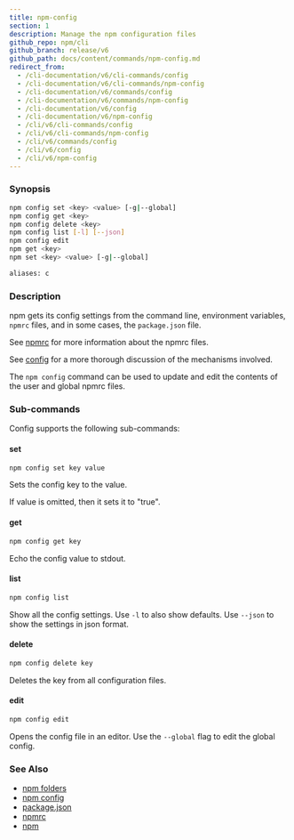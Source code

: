 ```yaml
---
title: npm-config
section: 1
description: Manage the npm configuration files
github_repo: npm/cli
github_branch: release/v6
github_path: docs/content/commands/npm-config.md
redirect_from:
  - /cli-documentation/v6/cli-commands/config
  - /cli-documentation/v6/cli-commands/npm-config
  - /cli-documentation/v6/commands/config
  - /cli-documentation/v6/commands/npm-config
  - /cli-documentation/v6/config
  - /cli-documentation/v6/npm-config
  - /cli/v6/cli-commands/config
  - /cli/v6/cli-commands/npm-config
  - /cli/v6/commands/config
  - /cli/v6/config
  - /cli/v6/npm-config
---
```


### Synopsis

```bash
npm config set <key> <value> [-g|--global]
npm config get <key>
npm config delete <key>
npm config list [-l] [--json]
npm config edit
npm get <key>
npm set <key> <value> [-g|--global]

aliases: c
```

### Description

npm gets its config settings from the command line, environment variables, `npmrc` files, and in some cases, the `package.json` file.

See [npmrc](/cli/v6/configuring-npm/npmrc) for more information about the npmrc files.

See [config](/cli/v6/using-npm/config) for a more thorough discussion of the mechanisms involved.

The `npm config` command can be used to update and edit the contents of the user and global npmrc files.

### Sub-commands

Config supports the following sub-commands:

#### set

```bash
npm config set key value
```

Sets the config key to the value.

If value is omitted, then it sets it to "true".

#### get

```bash
npm config get key
```

Echo the config value to stdout.

#### list

```bash
npm config list
```

Show all the config settings. Use `-l` to also show defaults. Use `--json` to show the settings in json format.

#### delete

```bash
npm config delete key
```

Deletes the key from all configuration files.

#### edit

```bash
npm config edit
```

Opens the config file in an editor. Use the `--global` flag to edit the global config.

### See Also

- [npm folders](/cli/v6/configuring-npm/folders)
- [npm config](/cli/v6/commands/npm-config)
- [package.json](/cli/v6/configuring-npm/package-json)
- [npmrc](/cli/v6/configuring-npm/npmrc)
- [npm](/cli/v6/commands/npm)
